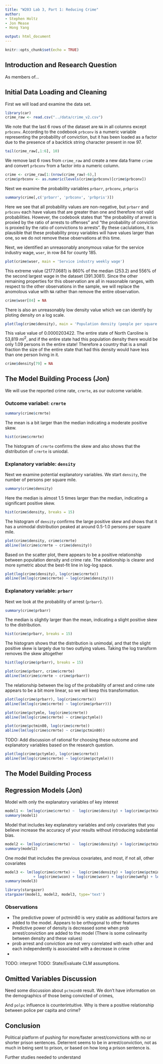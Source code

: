 ```yaml
---
title: "W203 Lab 3, Part 1: Reducing Crime"
author:
- Stephen Holtz
- Jon Mease
- Hong Yang

output: html_document
---
```


```r
knitr::opts_chunk$set(echo = TRUE)
```

## Introduction and Research Question
As members of...

## Initial Data Loading and Cleaning
First we will load and examine the data set.
```r
library(car)
crime_raw <- read.csv("../data/crime_v2.csv")
```

We note that the last 6 rows of the dataset are `NA` in all columns except `prbconv`. According to the codebook `prbconv` is a numeric variable representing the probability of conviction, but it has been loaded as a factor due to the presence of a backtick string character present in row 97.

```r
tail(crime_raw[,1:6], 10)
```

We remove last 6 rows from `crime_raw` and create a new data frame `crime` and convert `prbconv` from a factor into a numeric column.
```r
crime <- crime_raw[1:(nrow(crime_raw)-6),]
crime$prbconv <- as.numeric(levels(crime$prbconv)[crime$prbconv])
```

Next we examine the probability variables `prbarr`, `prbconv`, `prbpris`

```r
summary(crime[,c('prbarr', 'prbconv', 'prbpris')])
```
Here we see that all probability values are non-negative, but `prbarr` and `prbconv` each have values that are greater than one and therefore not valid probabilities. However, the codebook states that "the probability of arrest is proxied by the ratio of arrests to offenses" and "the probability of conviction is proxied by the ratio of convictions to arrests". By these caclulations, it is plausible that these probability proxy variables will have values larger than one, so we do not remove these observations at this time.

Next, we identified an unreasonably anonymous value for the service industry wage, `wser`, in row 84 for county 185.

```r
plot(crime$wser, main = 'Service industry weekly wage')
```

This extreme value (2177.0681) is 860% of the median (253.2) and 556% of the second largest wage in the dataset (391.3081).  Since the other remaining properties for this observation are all in reasonable ranges, with respect to the other observations in the sample, we will replace the anomolous value with `NA` rather than remove the entire observation.

```r
crime$wser[84] = NA
```


There is also an unreasonably low density value which we can identify by ploting density on a log scale.

```r
plot(log(crime$density), main = 'Population density (people per square mile)')
```

This value value of 0.0000203422. The entire state of North Caroline is 53,819 $mi^2$, and if the entire state had this population density there would be only 1.09 persons in the entire state!  Therefore a country that is a small fraction the size of the entire state that had this density would have less than one person living in it.

```r
crime$density[79] = NA
```


## The Model Building Process (Jon)

We will use the reported crime rate, `crmrte`, as our outcome variable.

### Outcome variabel: `crmrte`

```r
summary(crime$crmrte)
```

The mean is a bit larger than the median indicating a moderate positive skew.

```r
hist(crime$crmrte)
```

The histogram of `crmrte` confirms the skew and also shows that the distribution of `crmrte` is uniodal.

### Explanatory variable: `density`
Next we examine potential explanatory variables.  We start `density`, the number of persons per square mile.

```r
summary(crime$density)
```

Here the median is almost 1.5 times larger than the median, indicating a significant positive skew.

```r
hist(crime$density, breaks = 15)
```

The histogram of `density` confirms the large positive skew and shows that it has a unimodal distribution peaked at around 0.5-1.0 persons per square mile.


```r
plot(crime$density, crime$crmrte)
abline(lm(crime$crmrte ~ crime$density))
```

Based on the scatter plot, there appears to be a positive relationship between population density and crime rate.  The relationship is clearer and more symetric about the best-fit line in log-log space.

```r
plot(log(crime$density), log(crime$crmrte))
abline(lm(log(crime$crmrte) ~ log(crime$density)))
```

### Explanatory variable: `prbarr`
Next we look at the probability of arrest (`prbarr`).

```r
summary(crime$prbarr)
```
The median is slightly larger than the mean, indicating a slight positive skew to the distribution.

```r
hist(crime$prbarr, breaks = 15)
```
The histogram shows that the distribution is unimodal, and that the slight positive skew is largely due to two outlying values. Taking the log transform removes the skew altogether

```r
hist(log(crime$prbarr), breaks = 15)
```

```r
plot(crime$prbarr, crime$crmrte)
abline(lm(crime$crmrte ~ crime$prbarr))
```

The relationship between the log of the probability of arrest and crime rate appears to be a bit more linear, so we will keep this transformation.
```r
plot(log(crime$prbarr), log(crime$crmrte))
abline(lm(log(crime$crmrte) ~ log(crime$prbarr)))
```


```r
plot(crime$pctymle, log(crime$crmrte))
abline(lm(log(crime$crmrte) ~ crime$pctymle))
```

```r
plot(crime$pctmin80, log(crime$crmrte))
abline(lm(log(crime$crmrte) ~ crime$pctmin80))
```

TODO: Add discussion of rational for choosing these outcome and explanatory variables based on the research question. 

```r
plot(log(crime$pctymle), log(crime$crmrte))
abline(lm(log(crime$crmrte) ~ log(crime$pctymle)))
```

## The Model Building Process

## Regression Models (Jon)


Model with only the explanatory variables of key interest

```r
model1 <- lm(log(crime$crmrte) ~  log(crime$density) + log(crime$pctmin80))
summary(model1)
```

Model that includes key explanatory variables and only covariates that you believe increase the accuracy of your results without introducing substantial bias.

```r
model2 <- lm(log(crime$crmrte) ~  log(crime$density) + log(crime$pctmin80) + log(crime$prbconv) + log(crime$prbarr) + log(crime$polpc))
summary(model2)
```

One model that includes the previous covariates, and most, if not all, other covariates

```r
model3 <- lm(log(crime$crmrte) ~  log(crime$density) + log(crime$pctmin80) + log(crime$prbconv) + log(crime$prbarr) + log(crime$polpc) + crime$central + log(crime$prbpris) + log(crime$avgsen)
             + log(crime$wcon) + log(crime$wser) + log(crime$wmfg) + log(crime$wloc) + log(crime$taxpc) + crime$urban )
summary(model3)
```

```r
library(stargazer)
stargazer(model1, model2, model3, type='text')
```

### Observations
 - The predictive power of pctmin80 is very stable as additional factors are added to the model. Appears to be orthogonal to other features
 - Predictive power of density is decreased some when prob arrest/conviction are added to the model (There is some colinearity between density and these values)
 - prob arrest and conviction are not very correlated with each other and each independently is associated with a decrease in crime
 - 

TODO: interpret
TODO: State/Evaluate CLM assumptions.

## Omitted Variables Discussion
Need some discussion about `pctmin80` result. We don't have information on the demographics of those being convicted of crimes, 

And `polpc` influence is counterintuitive. Why is there a positive relationship between police per capita and crime?

## Conclusion
Political platform of pushing for more/faster arrest/convictions with no or shorter prison sentences. Deterrent seems to be in arrest/conviction, not as much in being sent to prison, or based on how long a prison sentence is.

Further studies needed to understand
